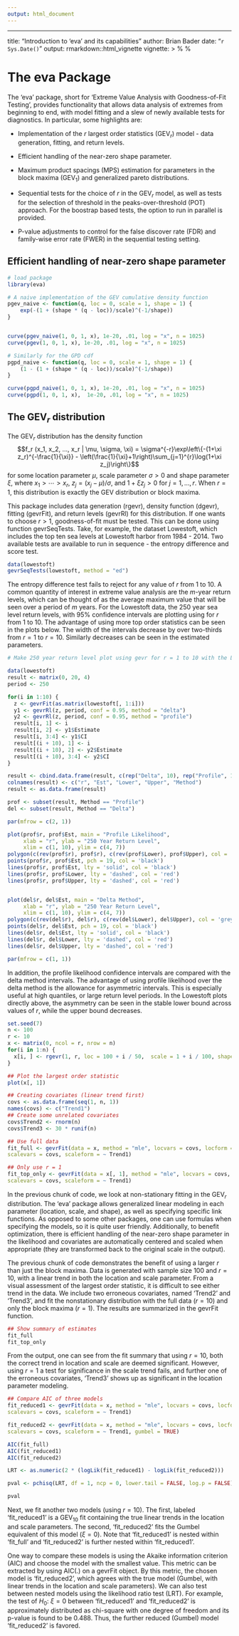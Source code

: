 ---
output: html_document
---
---
title: "Introduction to 'eva' and its capabilities"
author: Brian Bader
date: "`r Sys.Date()`"
output: rmarkdown::html_vignette
vignette: >
  %\VignetteIndexEntry{Introduction to 'eva' and its capabilities}
  %\VignetteEngine{knitr::rmarkdown}
  \usepackage[utf8]{inputenc}

# The eva Package

The 'eva' package, short for 'Extreme Value Analysis with Goodness-of-Fit Testing', provides functionality that allows data analysis of extremes from beginning to end, with model fitting and a slew of newly available tests for diagnostics. In particular, some highlights are:

* Implementation of the $r$ largest order statistics (GEV$_r$) model - data generation, fitting, and return levels.

* Efficient handling of the near-zero shape parameter.

* Maximum product spacings (MPS) estimation for parameters in the block maxima (GEV$_1$) and generalized pareto distributions.

* Sequential tests for the choice of $r$ in the GEV$_r$ model, as well as tests for the selection of threshold in the peaks-over-threshold (POT) approach. For the boostrap based tests, the option to run in parallel is provided.

* P-value adjustments to control for the false discover rate (FDR) and family-wise error rate (FWER) in the sequential testing setting.

## Efficient handling of near-zero shape parameter


```{r shape}
# load package
library(eva)

# A naive implementation of the GEV cumulative density function
pgev_naive <- function(q, loc = 0, scale = 1, shape = 1) {
    exp(-(1 + (shape * (q - loc))/scale)^(-1/shape))
}


curve(pgev_naive(1, 0, 1, x), 1e-20, .01, log = "x", n = 1025)
curve(pgev(1, 0, 1, x), 1e-20, .01, log = "x", n = 1025)

# Similarly for the GPD cdf
pgpd_naive <- function(q, loc = 0, scale = 1, shape = 1) {
    (1 - (1 + (shape * (q - loc))/scale)^(-1/shape))
}

curve(pgpd_naive(1, 0, 1, x), 1e-20, .01, log = "x", n = 1025)
curve(pgpd(1, 0, 1, x),  1e-20, .01, log = "x", n = 1025)


```

## The GEV$_r$ distribution

The GEV$_r$ distribution has the density function $$f_r (x_1, x_2, ..., x_r | \mu, \sigma, \xi) = \sigma^{-r}\exp\left\{-(1+\xi z_r)^{-\frac{1}{\xi}} - \left(\frac{1}{\xi}+1\right)\sum_{j=1}^{r}\log(1+\xi z_j)\right\}$$ for some location parameter $\mu$, scale parameter $\sigma > 0$
and shape parameter $\xi$, where $x_1 >  \cdots> x_r$, $z_j = (x_j - \mu) / \sigma$, and $1 + \xi z_j > 0$ for $j=1, \ldots, r$. When $r = 1$,  this distribution is exactly the GEV distribution or block maxima.

This package includes data generation (rgevr), density function (dgevr), fitting (gevrFit), and return levels (gevrRl) for this distribution. If one wants to choose $r > 1$, goodness-of-fit must be tested. This can be done using function gevrSeqTests. Take, for example, the dataset Lowestoft, which includes the top ten sea levels at Lowestoft harbor from 1984 - 2014. Two available tests are available to run in sequence - the entropy difference and score test.

```{r seqtesting}
data(lowestoft)
gevrSeqTests(lowestoft, method = "ed")
```

The entropy difference test fails to reject for any value of $r$ from 1 to 10. A common quantity of interest in extreme value analysis are the $m$-year return levels, which can be thought of as the average maximum value that will be seen over a period of $m$ years. For the Lowestoft data, the 250 year sea level return levels, with 95% confidence intervals are plotting using for $r$ from 1 to 10. The advantage of using more top order statistics can be seen in the plots below. The width of the intervals decrease by over two-thirds from $r=1$ to $r=10$. Similarly decreases can be seen in the estimated parameters.

```{r returnlevel, fig.height = 12, fig.width = 8}

# Make 250 year return level plot using gevr for r = 1 to 10 with the LoweStoft data

data(lowestoft)
result <- matrix(0, 20, 4)
period <- 250

for(i in 1:10) {
  z <- gevrFit(as.matrix(lowestoft[, 1:i]))
  y1 <- gevrRl(z, period, conf = 0.95, method = "delta")
  y2 <- gevrRl(z, period, conf = 0.95, method = "profile")
  result[i, 1] <- i
  result[i, 2] <- y1$Estimate
  result[i, 3:4] <- y1$CI
  result[(i + 10), 1] <- i
  result[(i + 10), 2] <- y2$Estimate
  result[(i + 10), 3:4] <- y2$CI
}

result <- cbind.data.frame(result, c(rep("Delta", 10), rep("Profile", 10)))
colnames(result) <- c("r", "Est", "Lower", "Upper", "Method")
result <- as.data.frame(result)

prof <- subset(result, Method == "Profile")
del <- subset(result, Method == "Delta")

par(mfrow = c(2, 1))

plot(prof$r, prof$Est, main = "Profile Likelihood", 
     xlab = "r", ylab = "250 Year Return Level",
     xlim = c(1, 10), ylim = c(4, 7))
polygon(c(rev(prof$r), prof$r), c(rev(prof$Lower), prof$Upper), col = 'grey80', border = NA)
points(prof$r, prof$Est, pch = 19, col = 'black')
lines(prof$r, prof$Est, lty = 'solid', col = 'black')
lines(prof$r, prof$Lower, lty = 'dashed', col = 'red')
lines(prof$r, prof$Upper, lty = 'dashed', col = 'red')


plot(del$r, del$Est, main = "Delta Method", 
     xlab = "r", ylab = "250 Year Return Level",
     xlim = c(1, 10), ylim = c(4, 7))
polygon(c(rev(del$r), del$r), c(rev(del$Lower), del$Upper), col = 'grey80', border = NA)
points(del$r, del$Est, pch = 19, col = 'black')
lines(del$r, del$Est, lty = 'solid', col = 'black')
lines(del$r, del$Lower, lty = 'dashed', col = 'red')
lines(del$r, del$Upper, lty = 'dashed', col = 'red')

par(mfrow = c(1, 1))

```

In addition, the profile likelihood confidence intervals are compared with the delta method intervals. The advantage of using profile likelihood over the delta method is the allowance for asymmetric intervals. This is especially useful at high quantiles, or large return level periods. In the Lowestoft plots directly above, the asymmetry can be seen in the stable lower bound across values of $r$, while the upper bound decreases.




```{r nonstatfit1}

set.seed(7)
n <- 100
r <- 10
x <- matrix(0, ncol = r, nrow = n)
for(i in 1:n) {
  x[i, ] <- rgevr(1, r, loc = 100 + i / 50,  scale = 1 + i / 100, shape = 0)
}

## Plot the largest order statistic
plot(x[, 1])

## Creating covariates (linear trend first)
covs <- as.data.frame(seq(1, n, 1))
names(covs) <- c("Trend1")
## Create some unrelated covariates
covs$Trend2 <- rnorm(n)
covs$Trend3 <- 30 * runif(n)

## Use full data
fit_full <- gevrFit(data = x, method = "mle", locvars = covs, locform = ~ Trend1 + Trend2*Trend3,
scalevars = covs, scaleform = ~ Trend1)

## Only use r = 1
fit_top_only <- gevrFit(data = x[, 1], method = "mle", locvars = covs, locform = ~ Trend1 + Trend2*Trend3,
scalevars = covs, scaleform = ~ Trend1)

```

In the previous chunk of code, we look at non-stationary fitting in the GEV$_r$ distribution. The 'eva' package allows generalized linear modeling in each parameter (location, scale, and shape), as well as specifying specific link functions. As opposed to some other packages, one can use formulas when specifying the models, so it is quite user friendly. Additionally, to benefit optimization, there is efficient handling of the near-zero shape parameter in the likelihood and covariates are automatically centered and scaled when appropriate (they are transformed back to the original scale in the output).

The previous chunk of code demonstrates the benefit of using a larger $r$ than just the block maxima. Data is generated with sample size 100 and $r=10$, with a linear trend in both the location and scale parameter. From a visual assessment of the largest order statistic, it is difficult to see either trend in the data. We include two erroneous covariates, named 'Trend2' and 'Trend3', and fit the nonstationary distribution with the full data ($r=10$) and only the block maxima ($r=1$). The results are summarized in the gevrFit function.

```{r nonstatfit2}

## Show summary of estimates
fit_full
fit_top_only

```

From the output, one can see from the fit summary that using $r=10$, both the correct trend in location and scale are deemed significant. However, using $r=1$ a test for significance in the scale trend fails, and further one of the erroneous covariates, 'Trend3' shows up as significant in the location parameter modeling.

```{r nonstatfit3}

## Compare AIC of three models
fit_reduced1 <- gevrFit(data = x, method = "mle", locvars = covs, locform = ~ Trend1,
scalevars = covs, scaleform = ~ Trend1)

fit_reduced2 <- gevrFit(data = x, method = "mle", locvars = covs, locform = ~ Trend1,
scalevars = covs, scaleform = ~ Trend1, gumbel = TRUE)

AIC(fit_full)
AIC(fit_reduced1)
AIC(fit_reduced2)

LRT <- as.numeric(2 * (logLik(fit_reduced1) - logLik(fit_reduced2)))

pval <- pchisq(LRT, df = 1, ncp = 0, lower.tail = FALSE, log.p = FALSE)

pval

```

Next, we fit another two models (using $r = 10$). The first, labeled 'fit_reduced1' is a GEV$_{10}$ fit containing the true linear trends in the location and scale parameters. The second, 'fit_reduced2' fits the Gumbel equivalent of this model ($\xi = 0$). Note that 'fit_reduced1' is nested within 'fit_full' and 'fit_reduced2' is further nested within 'fit_reduced1'.

One way to compare these models is using the Akaike information criterion (AIC) and choose the model with the smallest value. This metric can be extracted by using AIC(.) on a gevrFit object. By this metric, the chosen model is 'fit_reduced2', which agrees with the true model (Gumbel, with linear trends in the location and scale parameters). We can also test between nested models using the likelihood ratio test (LRT). For example, the test of $H_0$: $\xi = 0$ between 'fit_reduced1' and 'fit_reduced2' is approximately distributed as chi-square with one degree of freedom and its p-value is found to be 0.488. Thus, the further reduced (Gumbel) model 'fit_reduced2' is favored.

